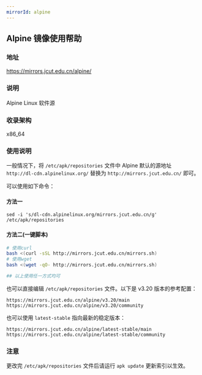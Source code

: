 ```yaml
---
mirrorId: alpine
---
```


## Alpine 镜像使用帮助

### 地址

https://mirrors.jcut.edu.cn/alpine/

### 说明

Alpine Linux 软件源

### 收录架构

x86_64

### 使用说明

一般情况下，将 `/etc/apk/repositories` 文件中 Alpine 默认的源地址 `http://dl-cdn.alpinelinux.org/` 替换为 `http://mirrors.jcut.edu.cn/` 即可。

可以使用如下命令：

#### 方法一

```shell
sed -i 's/dl-cdn.alpinelinux.org/mirrors.jcut.edu.cn/g' /etc/apk/repositories
```

#### 方法二(一键脚本)

```bash
# 使用curl
bash <(curl -sSL http://mirrors.jcut.edu.cn/mirrors.sh)
# 使用wget
bash <(wget -qO- http://mirrors.jcut.edu.cn/mirrors.sh)

## 以上使用任一方式均可
```

也可以直接编辑 `/etc/apk/repositories` 文件。以下是 v3.20 版本的参考配置：

```text
https://mirrors.jcut.edu.cn/alpine/v3.20/main
https://mirrors.jcut.edu.cn/alpine/v3.20/community
```

也可以使用 `latest-stable` 指向最新的稳定版本：

```text
https://mirrors.jcut.edu.cn/alpine/latest-stable/main
https://mirrors.jcut.edu.cn/alpine/latest-stable/community
```

### 注意

更改完 `/etc/apk/repositories` 文件后请运行 `apk update` 更新索引以生效。
